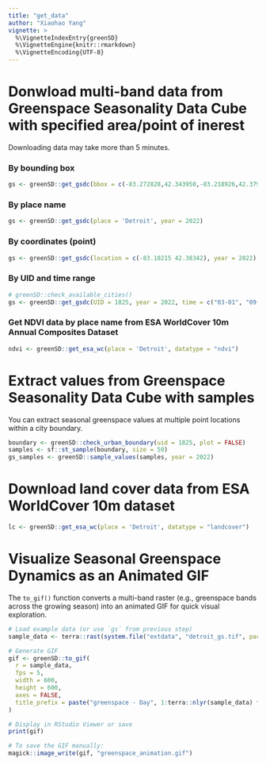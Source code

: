 ```yaml
---
title: "get_data"
author: "Xiaohao Yang"
vignette: >
  %\VignetteIndexEntry{greenSD}
  %\VignetteEngine{knitr::rmarkdown}
  %\VignetteEncoding{UTF-8}
---
```


# Donwload multi-band data from Greenspace Seasonality Data Cube with specified area/point of inerest
Downloading data may take more than 5 minutes.

### By bounding box

```r
gs <- greenSD::get_gsdc(bbox = c(-83.272828,42.343950,-83.218926,42.379719), year = 2022, mask = TRUE)
```

### By place name

```r
gs <- greenSD::get_gsdc(place = 'Detroit', year = 2022)
```

### By coordinates (point)

```r
gs <- greenSD::get_gsdc(location = c(-83.10215 42.38342), year = 2022)
```

### By UID and time range

```r
# greenSD::check_available_cities()
gs <- greenSD::get_gsdc(UID = 1825, year = 2022, time = c("03-01", "09-01"))
```

### Get NDVI data by place name from ESA WorldCover 10m Annual Composites Dataset

```r
ndvi <- greenSD::get_esa_wc(place = 'Detroit', datatype = "ndvi")
```

# Extract values from Greenspace Seasonality Data Cube with samples
You can extract seasonal greenspace values at multiple point locations 
within a city boundary.

```r
boundary <- greenSD::check_urban_boundary(uid = 1825, plot = FALSE)
samples <- sf::st_sample(boundary, size = 50)
gs_samples <- greenSD::sample_values(samples, year = 2022)
```

# Download land cover data from ESA WorldCover 10m dataset

```r
lc <- greenSD::get_esa_wc(place = 'Detroit', datatype = "landcover")
```

# Visualize Seasonal Greenspace Dynamics as an Animated GIF
The `to_gif()` function converts a multi-band raster (e.g., greenspace bands 
across the growing season) into an animated GIF for quick visual exploration.

```r
# Load example data (or use `gs` from previous step)
sample_data <- terra::rast(system.file("extdata", "detroit_gs.tif", package = "greenSD"))

# Generate GIF
gif <- greenSD::to_gif(
  r = sample_data,
  fps = 5,
  width = 600,
  height = 600,
  axes = FALSE,
  title_prefix = paste("greenspace - Day", 1:terra::nlyr(sample_data) * 10)
)

# Display in RStudio Viewer or save
print(gif)

# To save the GIF manually:
magick::image_write(gif, "greenspace_animation.gif")
```



